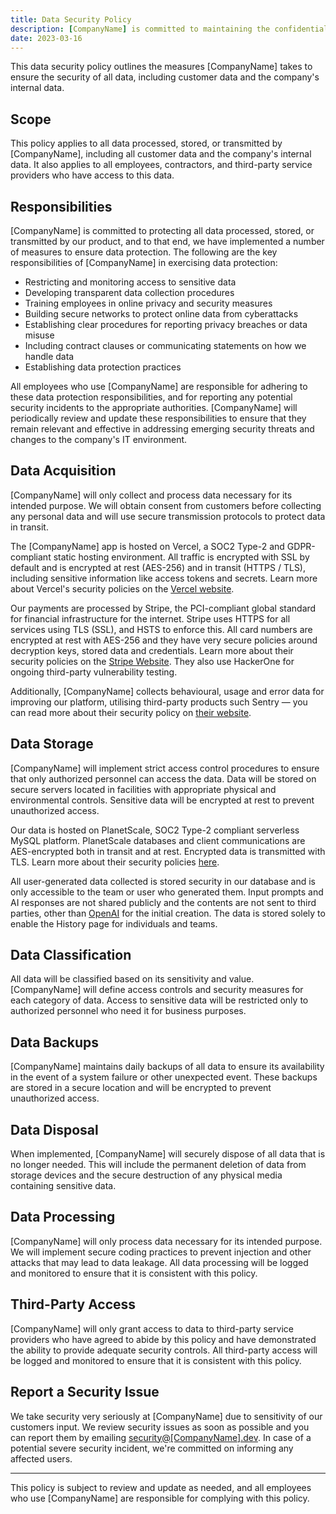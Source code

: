 ```yaml
---
title: Data Security Policy
description: [CompanyName] is committed to maintaining the confidentiality, integrity, and availability of all data processed, stored, or transmitted by our product.
date: 2023-03-16
---
```


This data security policy outlines the measures [CompanyName] takes to ensure the security of all data, including customer data and the company's internal data.

## Scope

This policy applies to all data processed, stored, or transmitted by [CompanyName], including all customer data and the company's internal data. It also applies to all employees, contractors, and third-party service providers who have access to this data.

## Responsibilities

[CompanyName] is committed to protecting all data processed, stored, or transmitted by our product, and to that end, we have implemented a number of measures to ensure data protection. The following are the key responsibilities of [CompanyName] in exercising data protection:

- Restricting and monitoring access to sensitive data
- Developing transparent data collection procedures
- Training employees in online privacy and security measures
- Building secure networks to protect online data from cyberattacks
- Establishing clear procedures for reporting privacy breaches or data misuse
- Including contract clauses or communicating statements on how we handle data
- Establishing data protection practices

All employees who use [CompanyName] are responsible for adhering to these data protection responsibilities, and for reporting any potential security incidents to the appropriate authorities. [CompanyName] will periodically review and update these responsibilities to ensure that they remain relevant and effective in addressing emerging security threats and changes to the company's IT environment.

## Data Acquisition

[CompanyName] will only collect and process data necessary for its intended purpose. We will obtain consent from customers before collecting any personal data and will use secure transmission protocols to protect data in transit.

The [CompanyName] app is hosted on Vercel, a SOC2 Type-2 and GDPR-compliant static hosting environment. All traffic is encrypted with SSL by default and is encrypted at rest (AES-256) and in transit (HTTPS / TLS), including sensitive information like access tokens and secrets. Learn more about Vercel's security policies on the [Vercel website](https://vercel.com/security).

Our payments are processed by Stripe, the PCI-compliant global standard for financial infrastructure for the internet. Stripe uses HTTPS for all services using TLS (SSL), and HSTS to enforce this. All card numbers are encrypted at rest with AES-256 and they have very secure policies around decryption keys, stored data and credentials. Learn more about their security policies on the [Stripe Website](https://stripe.com/docs/security). They also use HackerOne for ongoing third-party vulnerability testing.

Additionally, [CompanyName] collects behavioural, usage and error data for improving our platform, utilising third-party products such Sentry — you can read more about their security policy on [their website](https://sentry.io/security/).

## Data Storage

[CompanyName] will implement strict access control procedures to ensure that only authorized personnel can access the data. Data will be stored on secure servers located in facilities with appropriate physical and environmental controls. Sensitive data will be encrypted at rest to prevent unauthorized access.

Our data is hosted on PlanetScale, SOC2 Type-2 compliant serverless MySQL platform. PlanetScale databases and client communications are AES-encrypted both in transit and at rest. Encrypted data is transmitted with TLS. Learn more about their security policies [here](https://planetscale.com/docs/concepts/security).

All user-generated data collected is stored security in our database and is only accessible to the team or user who generated them. Input prompts and AI responses are not shared publicly and the contents are not sent to third parties, other than [OpenAI](https://openai.com/) for the initial creation. The data is stored solely to enable the History page for individuals and teams.

## Data Classification

All data will be classified based on its sensitivity and value. [CompanyName] will define access controls and security measures for each category of data. Access to sensitive data will be restricted only to authorized personnel who need it for business purposes.

## Data Backups

[CompanyName] maintains daily backups of all data to ensure its availability in the event of a system failure or other unexpected event. These backups are stored in a secure location and will be encrypted to prevent unauthorized access.

## Data Disposal

When implemented, [CompanyName] will securely dispose of all data that is no longer needed. This will include the permanent deletion of data from storage devices and the secure destruction of any physical media containing sensitive data.

## Data Processing

[CompanyName] will only process data necessary for its intended purpose. We will implement secure coding practices to prevent injection and other attacks that may lead to data leakage. All data processing will be logged and monitored to ensure that it is consistent with this policy.

## Third-Party Access

[CompanyName] will only grant access to data to third-party service providers who have agreed to abide by this policy and have demonstrated the ability to provide adequate security controls. All third-party access will be logged and monitored to ensure that it is consistent with this policy.

## Report a Security Issue

We take security very seriously at [CompanyName] due to sensitivity of our customers input. We review security issues as soon as possible and you can report them by emailing [security@[CompanyName].dev](mailto:security@[CompanyName].dev). In case of a potential severe security incident, we're committed on informing any affected users.

---

This policy is subject to review and update as needed, and all employees who use [CompanyName] are responsible for complying with this policy.

